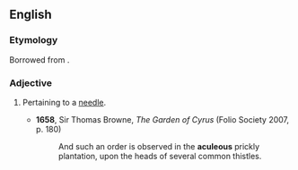 ==English==

===Etymology===
Borrowed from {{bor|en|la|aculeus}}.

===Adjective===
{{en-adj}}

# {{lb|en|obsolete|rare}} Pertaining to a [[needle]].
#* '''1658''', Sir Thomas Browne, ''The Garden of Cyrus'' (Folio Society 2007, p. 180)
#*: And such an order is observed in the '''aculeous''' prickly plantation, upon the heads of several common thistles.